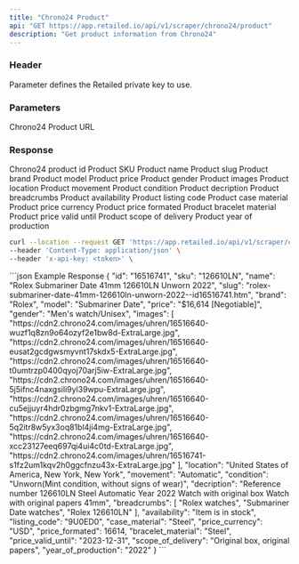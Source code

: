 ```yaml
---
title: "Chrono24 Product"
api: "GET https://app.retailed.io/api/v1/scraper/chrono24/product"
description: "Get product information from Chrono24"
---
```


### Header

<ParamField header="x-api-key" type="string" required={true}>
    Parameter defines the Retailed private key to use.
</ParamField>

### Parameters

<ParamField query="query" type="string" optional={false} placeholder="https://www.chrono24.com/rolex/rolex-submariner-date-41mm-126610ln-unworn-2022--id16516741.htm">
    Chrono24 Product URL
</ParamField>

### Response

<ResponseField name="object" type="Product Object">
    <Expandable title="properties" defaultOpen={true}>
        <ResponseField name="id" type="string">
            Chrono24 product id
        </ResponseField>
        <ResponseField name="sku" type="string">
            Product SKU
        </ResponseField>
        <ResponseField name="name" type="string">
            Product name
        </ResponseField>
        <ResponseField name="slug" type="string">
            Product slug
        </ResponseField>
        <ResponseField name="brand" type="string">
            Product brand
        </ResponseField>
        <ResponseField name="model" type="string">
            Product model
        </ResponseField>
        <ResponseField name="price" type="string">
            Product price
        </ResponseField>
        <ResponseField name="gender" type="string">
            Product gender
        </ResponseField>
        <ResponseField name="images" type="array">
            Product images
        </ResponseField>
        <ResponseField name="location" type="string">
            Product location
        </ResponseField>
        <ResponseField name="movement" type="string">
            Product movement
        </ResponseField>
        <ResponseField name="condition" type="string">
            Product condition
        </ResponseField>
        <ResponseField name="decription" type="string">
            Product decription
        </ResponseField>
        <ResponseField name="breadcrumbs" type="array">
            Product breadcrumbs
        </ResponseField>
        <ResponseField name="availability" type="string">
            Product availability
        </ResponseField>
        <ResponseField name="listing_code" type="string">
            Product listing code
        </ResponseField>
        <ResponseField name="case_material" type="string">
            Product case material
        </ResponseField>
        <ResponseField name="price_currency" type="string">
            Product price currency
        </ResponseField>
        <ResponseField name="price_formated" type="number">
            Product price formated
        </ResponseField>
        <ResponseField name="bracelet_material" type="string">
            Product bracelet material
        </ResponseField>
        <ResponseField name="price_valid_until" type="string">
            Product price valid until
        </ResponseField>
        <ResponseField name="scope_of_delivery" type="string">
            Product scope of delivery
        </ResponseField>
        <ResponseField name="year_of_production" type="string">
            Product year of production
        </ResponseField>
    </Expandable>
</ResponseField>

<RequestExample>

```bash Example Request
curl --location --request GET 'https://app.retailed.io/api/v1/scraper/chrono24/product?query=https://www.chrono24.com/rolex/rolex-submariner-date-41mm-126610ln-unworn-2022--id16516741.htm' \
--header 'Content-Type: application/json' \
--header 'x-api-key: <token>' \
```

</RequestExample>

<ResponseExample>
```json Example Response
{
    "id": "16516741",
    "sku": "126610LN",
    "name": "Rolex Submariner Date 41mm 126610LN Unworn 2022",
    "slug": "rolex-submariner-date-41mm-126610ln-unworn-2022--id16516741.htm",
    "brand": "Rolex",
    "model": "Submariner Date",
    "price": "$16,614 [Negotiable]",
    "gender": "Men's watch/Unisex",
    "images": [
        "https://cdn2.chrono24.com/images/uhren/16516640-wuzf1q8zn9o64ozyf2e1bw8d-ExtraLarge.jpg",
        "https://cdn2.chrono24.com/images/uhren/16516640-eusat2gcdgwsmyvnt17skdx5-ExtraLarge.jpg",
        "https://cdn2.chrono24.com/images/uhren/16516640-t0umtrzp0400qyoj70arj5iw-ExtraLarge.jpg",
        "https://cdn2.chrono24.com/images/uhren/16516640-5j5ifnc4naxgsili9yl39wpu-ExtraLarge.jpg",
        "https://cdn2.chrono24.com/images/uhren/16516640-cu5ejjuyr4hdr0zbgmg7nkv1-ExtraLarge.jpg",
        "https://cdn2.chrono24.com/images/uhren/16516640-5q2itr8w5yx3oq81bl4ji4mg-ExtraLarge.jpg",
        "https://cdn2.chrono24.com/images/uhren/16516640-xcc23127eeq697qi4ui4c0td-ExtraLarge.jpg",
        "https://cdn2.chrono24.com/images/uhren/16516741-s1fz2um1kqv2h0ggcfnzu43x-ExtraLarge.jpg"
    ],
    "location": "United States of America, New York, New York",
    "movement": "Automatic",
    "condition": "Unworn(Mint condition, without signs of wear)",
    "decription": "Reference number 126610LN Steel Automatic Year 2022 Watch with original box Watch with original papers 41mm",
    "breadcrumbs": [
        "Rolex watches",
        "Submariner Date watches",
        "Rolex 126610LN"
    ],
    "availability": "Item is in stock",
    "listing_code": "9U0ED0",
    "case_material": "Steel",
    "price_currency": "USD",
    "price_formated": 16614,
    "bracelet_material": "Steel",
    "price_valid_until": "2023-12-31",
    "scope_of_delivery": "Original box, original papers",
    "year_of_production": "2022"
}
```
</ResponseExample>
